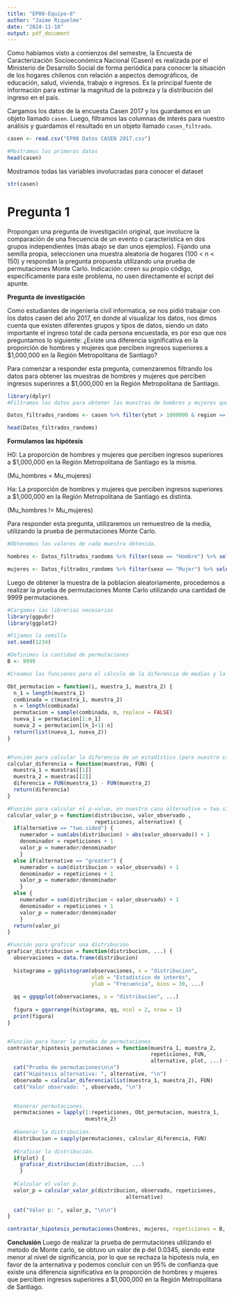 ```yaml
---
title: "EP08-Equipo-8"
author: "Jaime Riquelme"
date: "2024-11-18"
output: pdf_document
---
```


Como habíamos visto a comienzos del semestre, la Encuesta de Caracterización Socioeconómica Nacional (Casen) es realizada por el Ministerio de Desarrollo Social de forma periódica para conocer la situación de los hogares chilenos con relación a aspectos demográficos, de educación, salud, vivienda, trabajo e ingresos. Es la principal fuente de información para estimar la magnitud de la pobreza y la distribución del ingreso en el país.


Cargamos los datos de la encuesta Casen 2017 y los guardamos en un objeto llamado `casen`. Luego, filtramos las columnas de interés para nuestro análisis y guardamos el resultado en un objeto llamado `casen_filtrado`.

```r
casen <- read.csv("EP08 Datos CASEN 2017.csv")

#Mostramos los primeros datos
head(casen)
```
Mostramos todas las variables involucradas para conocer el dataset
```r
str(casen)
```
# Pregunta 1

Propongan una pregunta de investigación original, que involucre la comparación de una frecuencia de un evento o característica en dos grupos independientes (más abajo se dan unos ejemplos). Fijando una semilla propia, seleccionen una muestra aleatoria de hogares (100 < n < 150) y respondan la pregunta propuesta utilizando una prueba de permutaciones Monte Carlo. Indicación: creen su propio código, específicamente para este problema, no usen directamente el script del apunte.

**Pregunta de investigación**

Como estudiantes de ingenieria civil informatica, se nos pidió trabajar con los datos casen del año 2017, en donde al visualizar los datos, nos dimos cuenta que existen diferentes grupos y tipos de datos, siendo un dato importante el ingreso total de cada persona encuestada, es por eso que nos preguntamos lo siguiente:
¿Existe una diferencia significativa en la proporción de hombres y mujeres que perciben ingresos superiores a $1,000,000 en la Región Metropolitana de Santiago?

Para comenzar a responder esta pregunta, comenzaremos filtrando los datos para obtener las muestras de hombres y mujeres que perciben ingresos superiores a $1,000,000 en la Región Metropolitana de Santiago.


```r
library(dplyr)
#Filtramos los datos para obtener las muestras de hombres y mujeres que perciben ingresos superiores a $1,000,000 en la Región Metropolitana de Santiago.

Datos_filtrados_randoms <- casen %>% filter(ytot > 1000000 & region == "Región Metropolitana de Santiago") %>% sample_n(size = sample(100:150, 1), replace = FALSE)

head(Datos_filtrados_randoms)
```

**Formulamos las hipótesis**

H0: La proporción de hombres y mujeres que perciben ingresos superiores a $1,000,000 en la Región Metropolitana de Santiago es la misma. 

(Mu_hombres = Mu_mujeres)

Ha: La proporción de hombres y mujeres que perciben ingresos superiores a $1,000,000 en la Región Metropolitana de Santiago es distinta.

(Mu_hombres != Mu_mujeres)


Para responder esta pregunta, utilizaremos un remuestreo de la media, utilizando la prueba de permutaciones Monte Carlo.

```r
#Obtenemos los valores de cada muestra obtenida.

hombres <- Datos_filtrados_randoms %>% filter(sexo == "Hombre") %>% select(ytot) %>% unlist()

mujeres <- Datos_filtrados_randoms %>% filter(sexo == "Mujer") %>% select(ytot) %>% unlist()
```

Luego de obtener la muestra de la poblacion aleatoriamente, procedemos a realizar la prueba de permutaciones Monte Carlo utilizando una cantidad de 9999 permutaciones.

```r
#Cargamos las librerias necesarias
library(ggpubr)
library(ggplot2)

#Fijamos la semilla
set.seed(1234)

#Definimos la cantidad de permutaciones
B <- 9999

#Creamos las funciones para el cálculo de la diferencia de medias y la prueba de permutaciones Monte Carlo.

Obt_permutacion = function(i, muestra_1, muestra_2) {
  n_1 = length(muestra_1)
  combinada = c(muestra_1, muestra_2)
  n = length(combinada)
  permutacion = sample(combinada, n, replace = FALSE)
  nueva_1 = permutacion[1:n_1]
  nueva_2 = permutacion[(n_1+1):n]
  return(list(nueva_1, nueva_2))
}


#Función para calcular la diferencia de un estadístico (para nuestro caso FUN = mean) entre dos muestras
calcular_diferencia = function(muestras, FUN) {
  muestra_1 = muestras[[1]]
  muestra_2 = muestras[[2]]
  diferencia = FUN(muestra_1) - FUN(muestra_2)
  return(diferencia)
}

#Función para calcular el p-value, en nuestro caso alternative = two.sided
calcular_valor_p = function(distribucion, valor_observado ,
                            repeticiones, alternative) {
  if(alternative == "two.sided") {    
    numerador = sum(abs(distribucion) > abs(valor_observado)) + 1
    denominador = repeticiones + 1
    valor_p = numerador/denominador
    }
  else if(alternative == "greater") {
    numerador = sum(distribucion > valor_observado) + 1
    denominador = repeticiones + 1
    valor_p = numerador/denominador
    }
  else {
    numerador = sum(distribucion < valor_observado) + 1
    denominador = repeticiones + 1
    valor_p = numerador/denominador
    }
  return(valor_p)
}

#Función para graficar una distribución
graficar_distribucion = function(distribucion, ...) {
  observaciones = data.frame(distribucion)
  
  histograma = gghistogram(observaciones, x = "distribucion",
                           xlab = "Estadístico de interés",
                           ylab = "Frecuencia", bins = 30, ...)
  
  qq = ggqqplot(observaciones, x = "distribucion", ...)
  
  figura = ggarrange(histograma, qq, ncol = 2, nrow = 1)
  print(figura)
}


#Función para hacer la prueba de permutaciones
contrastar_hipotesis_permutaciones = function(muestra_1, muestra_2,
                                              repeticiones, FUN,
                                              alternative, plot, ...) {
  cat("Prueba de permutaciones\n\n")
  cat("Hipótesis alternativa: ", alternative, "\n")
  observado = calcular_diferencia(list(muestra_1, muestra_2), FUN)
  cat("Valor observado: ", observado, "\n")

  
  #Generar permutaciones.
  permutaciones = lapply(1:repeticiones, Obt_permutacion, muestra_1,
                         muestra_2)
  
  #Generar la distribución.
  distribucion = sapply(permutaciones, calcular_diferencia, FUN)
  
  #Graficar la distribución.
  if(plot) {
    graficar_distribucion(distribucion, ...)
    }
  
  #Calcular el valor p.
  valor_p = calcular_valor_p(distribucion, observado, repeticiones,
                                      alternative)
  
  cat("Valor p: ", valor_p, "\n\n")
}

contrastar_hipotesis_permutaciones(hombres, mujeres, repeticiones = B, FUN = mean, alternative = "two.sided", plot = TRUE, color = "blue", fill = "blue")

```
**Conclusión**
Luego de realizar la prueba de permutaciones utilizando el metodo de Monte carlo, se obtuvo un valor de p del 0.0345, siendo este menor al nivel de significancia, por lo que se rechaza la hipotesis nula, en favor de la anternativa y podemos concluir con un 95% de confianza que existe una diferencia significativa en la proporción de hombres y mujeres que perciben ingresos superiores a $1,000,000 en la Región Metropolitana de Santiago.
